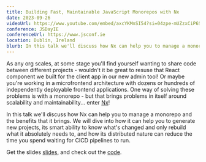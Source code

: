 ```yaml
---
title: Building Fast, Maintainable JavaScript Monorepos with Nx
date: 2023-09-26
videoUrl: https://www.youtube.com/embed/axcYKMnSI54?si=04zpe-mUZzxCiP6S
conference: JSDayIE
conferenceUrl: https://www.jsconf.ie
location: Dublin, Ireland
blurb: In this talk we'll discuss how Nx can help you to manage a monorepo and the benefits that it brings. We will dive into how it can help you to generate new projects, its smart ability to know what's changed and only rebuild what it absolutely needs to, and how its distributed nature can reduce the time you spend waiting for CICD pipelines to run.
---
```


As any org scales, at some stage you'll find yourself wanting to share code between different projects - wouldn't it be great to resuse that React component we built for the client app in our new admin tool! Or maybe you're working in a microfrontend architecture with dozens or hundreds of independently deployable frontend applications. One way of solving these problems is with a monorepo - but that brings problems in itself around scalability and maintainability... enter [Nx](https://nx.dev)! 

In this talk we'll discuss how Nx can help you to manage a monorepo and the benefits that it brings. We will dive into how it can help you to generate new projects, its smart ability to know what's changed and only rebuild what it absolutely needs to, and how its distributed nature can reduce the time you spend waiting for CICD pipelines to run.

Get the slides [slides](https://pitch.com/public/1d879346-dc78-46ab-8cdc-80dc9bf1cd45), and check out the [code](https://github.com/george1410/nx-talk-jsdayie-2023).
